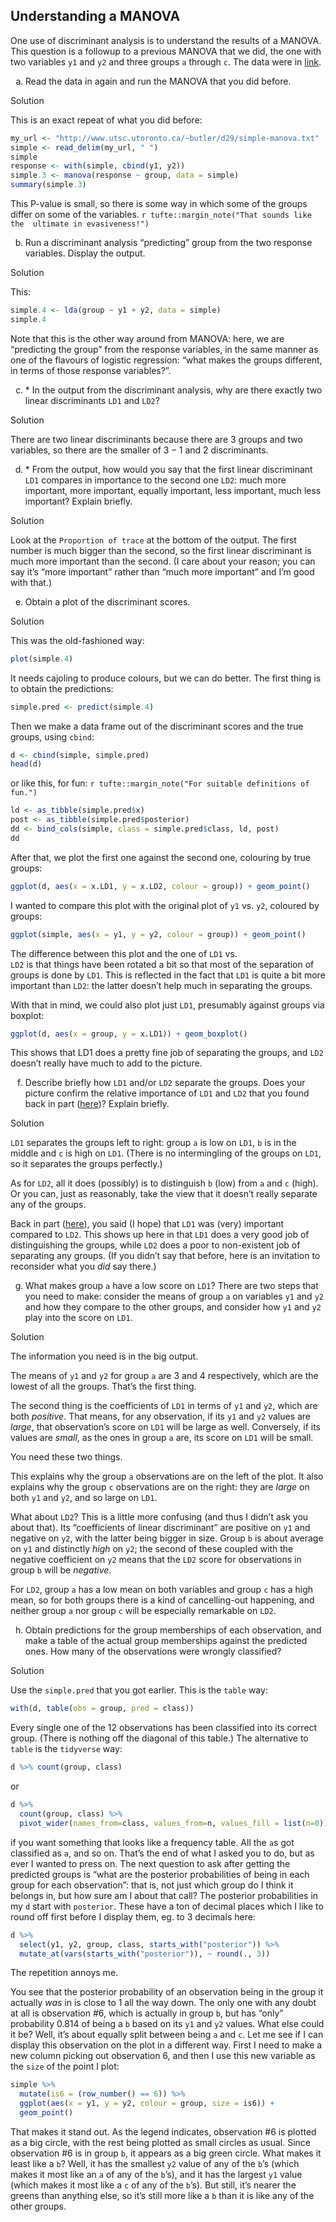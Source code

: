 ##  Understanding a MANOVA


 One use of discriminant analysis is to
understand the results of a MANOVA. This question is a followup to a
previous MANOVA that we did, the one with two variables `y1`
and `y2` and three groups `a` through `c`. The
data were in [link](http://www.utsc.utoronto.ca/~butler/d29/simple-manova.txt).



(a) Read the data in again and run the MANOVA that you did
before. 


Solution


This is an exact repeat of what you did before:
```r
my_url <- "http://www.utsc.utoronto.ca/~butler/d29/simple-manova.txt"
simple <- read_delim(my_url, " ")
simple
response <- with(simple, cbind(y1, y2))
simple.3 <- manova(response ~ group, data = simple)
summary(simple.3)
```

     

This P-value is small, so there is some way in which some of the
groups differ on some of the variables.
`r tufte::margin_note("That sounds like the  ultimate in evasiveness!")`
    


(b) Run a discriminant analysis "predicting" group from the
two response variables. Display the output.


Solution


This:
```r
simple.4 <- lda(group ~ y1 + y2, data = simple)
simple.4
```

   
Note that this is the other way around from MANOVA: here, we are
"predicting the group" from the response variables, in the same
manner as one of the flavours of logistic regression: 
"what makes the groups different, in terms of those response variables?".

    


(c) <a name="part:output">*</a> In the output from the discriminant analysis,
why are there exactly two linear discriminants `LD1` and
`LD2`?



Solution


There are two linear discriminants because there are 3 groups and two
variables, so there are the smaller of $3-1$ and 2 discriminants.

  


(d) <a name="part:svd">*</a> From the output, how would you say that the
first linear discriminant `LD1` compares in importance to the
second one `LD2`: much more important, more important, equally
important, less important, much less important? Explain briefly. 



Solution


Look at the `Proportion of trace` at the bottom of the output.
The first number is much bigger than the second, so the first linear
discriminant is much more important than the second. (I care about
your reason; you can say it's "more important" rather than 
"much more important" and I'm good with that.) 
  


(e) Obtain a plot of the
discriminant scores.



Solution


This was the old-fashioned way:

```r
plot(simple.4)
```

   

It needs cajoling to produce colours, but we can do better. The first
thing is to obtain the predictions:

```r
simple.pred <- predict(simple.4)
```

 

Then we make a data frame out of the discriminant scores and the true
groups, using `cbind`:

```r
d <- cbind(simple, simple.pred)
head(d)
```

 
or like this, for fun:
`r tufte::margin_note("For suitable definitions of fun.")`

```r
ld <- as_tibble(simple.pred$x)
post <- as_tibble(simple.pred$posterior)
dd <- bind_cols(simple, class = simple.pred$class, ld, post)
dd
```

 
After that, we plot the first one against the second one, colouring by
true groups:

```r
ggplot(d, aes(x = x.LD1, y = x.LD2, colour = group)) + geom_point()
```

 

I wanted to compare this plot with the original plot of `y1`
vs.\ `y2`, coloured by groups:

```r
ggplot(simple, aes(x = y1, y = y2, colour = group)) + geom_point()
```

 

The difference between this plot and the one of `LD1` vs.\
`LD2` is that things have been rotated a bit so that most of
the separation of groups is done by `LD1`. This is reflected in
the fact that `LD1` is quite a bit more important than
`LD2`: the latter doesn't help much in separating the groups.

With that in mind, we could also plot just `LD1`, presumably
against groups via boxplot:

```r
ggplot(d, aes(x = group, y = x.LD1)) + geom_boxplot()
```

 

This shows that LD1 does a pretty fine job of separating the groups,
and `LD2` doesn't really have much to add to the picture. 
  


(f) Describe briefly how `LD1` and/or `LD2`
separate the groups. Does your picture confirm the relative importance
of `LD1` and `LD2` that you found  back in part (<a href="#part:svd">here</a>)? Explain briefly.



Solution


`LD1` separates the groups left to right: group `a` is
low on `LD1`, `b` is in the middle and `c` is
high on `LD1`. (There is no intermingling of the groups on
`LD1`, so it separates the groups perfectly.)

As for `LD2`, all it does (possibly) is to distinguish
`b` (low) from `a` and `c` (high). Or you can,
just as reasonably, take the view that it doesn't really separate
any of the groups.

Back in part (<a href="#part:svd">here</a>), you said (I hope) that `LD1`
was (very) important compared to `LD2`. This shows up here in
that `LD1` does a very good job of distinguishing the groups,
while `LD2` does a poor to non-existent job of separating any
groups. (If you didn't
say that before, here is an invitation to reconsider what you
*did* say there.)
  


(g) What makes group `a` have a low score on `LD1`?
There are two steps that you need to make: consider the means of group
`a` on variables `y1` and `y2` and how they
compare to the other groups, and consider how
`y1` and `y2` play into the score on `LD1`.



Solution


The information you need is in the big output.

The means of `y1` and `y2` for group `a` are 3
and 4 respectively, which are the lowest of all the groups. That's
the first thing. 

The second thing is the coefficients of
`LD1` in terms of `y1` and `y2`, which are both
*positive*. That means, for any observation, if its `y1`
and `y2` values are *large*, that observation's score on
`LD1` will be large as well. Conversely, if its values are
*small*, as the ones in group `a` are, its score on
`LD1` will be small. 

You need these two things.

This explains why the group `a` observations are on the left
of the plot. It also explains why the group `c` observations
are on the right: they are *large* on both `y1` and
`y2`, and so large on `LD1`.

What about `LD2`? This is a little more confusing (and thus I
didn't ask you about that). Its "coefficients of linear discriminant" 
are positive on `y1` and negative on
`y2`, with the latter being bigger in size. Group `b`
is about average on `y1` and distinctly *high* on
`y2`; the second of these coupled with the negative
coefficient on `y2` means that the `LD2` score for
observations in group `b` will be *negative*.

For `LD2`, group `a` has a low mean on both variables
and group `c` has a high mean, so for both groups there is a
kind of cancelling-out happening, and neither group `a` nor
group `c` will be especially remarkable on `LD2`.
  


(h) Obtain predictions for the group memberships of each
observation, and make a table of the actual group memberships against
the predicted ones. How many of the observations were wrongly classified?



Solution


Use the
`simple.pred` that you got earlier. This is the
`table` way:
```r
with(d, table(obs = group, pred = class))
```

   
Every single one of the 12 observations has been classified into its
correct group. (There is nothing off the diagonal of this table.) 
The alternative to `table` is the `tidyverse` way:

```r
d %>% count(group, class)
```

 

or
```r
d %>%
  count(group, class) %>%
  pivot_wider(names_from=class, values_from=n, values_fill = list(n=0))
```

 

if you want something that looks like a frequency table.
All the `a`s got classified as `a`, and so on. 
That's the end of what I asked you to do, but as ever I wanted to
press on. The next question to ask after getting the predicted groups
is "what are the posterior probabilities of being in each group for each observation": 
that is, not just which group do I think it
belongs in, but how sure am I about that call? The posterior
probabilities in my `d` start with `posterior`. These
have a ton of decimal places which I like to round off first before I
display them, eg. to 3 decimals here:
```r
d %>%
  select(y1, y2, group, class, starts_with("posterior")) %>%
  mutate_at(vars(starts_with("posterior")), ~ round(., 3))
```

 

The repetition annoys me.

You see that the posterior probability of an observation being in the
group it actually *was* in is close to 1 all the way down. The
only one with any doubt at all is observation \#6, which is actually
in group `b`, but has "only" probability 0.814 of being a
`b` based on its `y1` and `y2` values. What else
could it be? Well, it's about equally split between being `a`
and `c`. Let me see if I can display this observation on the
plot in a different way. First I need to make a new column picking out
observation 6, and then I use this new variable as the `size`
of the point I plot:
```r
simple %>%
  mutate(is6 = (row_number() == 6)) %>%
  ggplot(aes(x = y1, y = y2, colour = group, size = is6)) +
  geom_point()
```

 

That makes it stand out.
As the legend indicates, observation \#6 is plotted as a big circle,
with the rest being plotted as small circles as usual. Since observation \#6
is in group `b`, it appears as a big green circle. What makes it
least like a `b`? Well, it has the smallest `y2` value
of any of the `b`'s (which makes it most like an `a` of
any of the `b`'s), and it has the largest `y1` value (which makes it
most like a `c` of any of the `b`'s). But still, it's nearer the
greens than anything else, so it's still more like a `b` than
it is like any of the other groups. 
  




